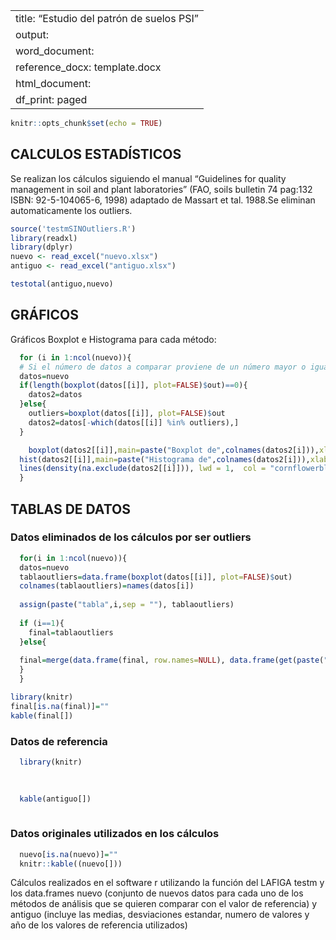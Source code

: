 
---
title: "Estudio del patrón de suelos PSI"
output:
  word_document:
    reference_docx: template.docx
  html_document:
    df_print: paged
---

```{r setup, include=FALSE}
knitr::opts_chunk$set(echo = TRUE)
```


## CALCULOS ESTADÍSTICOS

Se realizan los cálculos siguiendo el manual "Guidelines for quality management in soil and plant laboratories" (FAO, soils bulletin 74 pag:132 ISBN: 92-5-104065-6, 1998) adaptado de Massart et tal. 1988.Se eliminan automaticamente los outliers.

```{r, echo=FALSE,message=FALSE}
source('testmSINOutliers.R')
library(readxl)
library(dplyr)
nuevo <- read_excel("nuevo.xlsx")
antiguo <- read_excel("antiguo.xlsx")

testotal(antiguo,nuevo)
```

## GRÁFICOS

Gráficos Boxplot e Histograma para cada método:

```{r pressure, results='asis',echo=FALSE}


  for (i in 1:ncol(nuevo)){
  # Si el número de datos a comparar proviene de un número mayor o igual a 30 en ambos casos entonces
  datos=nuevo
  if(length(boxplot(datos[[i]], plot=FALSE)$out)==0){
    datos2=datos
  }else{
    outliers=boxplot(datos[[i]], plot=FALSE)$out
    datos2=datos[-which(datos[[i]] %in% outliers),]
  }

    boxplot(datos2[[i]],main=paste("Boxplot de",colnames(datos2[i])),xlab = colnames(datos2[i]))
  hist(datos2[[i]],main=paste("Histograma de",colnames(datos2[i])),xlab = colnames(datos2[i]),prob=TRUE)
  lines(density(na.exclude(datos2[[i]])), lwd = 1,  col = "cornflowerblue")
  }

```


## TABLAS DE DATOS

### Datos eliminados de los cálculos por ser outliers

```{r pressure2, results='asis',echo=FALSE}


  for(i in 1:ncol(nuevo)){
  datos=nuevo
  tablaoutliers=data.frame(boxplot(datos[[i]], plot=FALSE)$out)
  colnames(tablaoutliers)=names(datos[i])
  
  assign(paste("tabla",i,sep = ""), tablaoutliers)
  
  if (i==1){
    final=tablaoutliers
  }else{
  
  final=merge(data.frame(final, row.names=NULL), data.frame(get(paste("tabla",i,sep = "")), row.names=NULL), by = 0, all = TRUE)[-1]
  }
  }

library(knitr)
final[is.na(final)]=""
kable(final[])

```


### Datos de referencia



```{r tabla1, echo=FALSE,results='asis',message=FALSE}

  library(knitr)
 

  
  kable(antiguo[]) 
  
```


### Datos originales utilizados en los cálculos



```{r tabla2, echo=FALSE,results='asis',message=FALSE}
 
  
  nuevo[is.na(nuevo)]=""
  knitr::kable((nuevo[])) 
```


Cálculos realizados en el software r utilizando la función del LAFIGA testm y los data.frames nuevo (conjunto de  nuevos datos para cada uno de los métodos de análisis que se quieren comparar con el valor de referencia)  y antiguo (incluye las medias, desviaciones estandar, numero de valores y año de los valores de referencia utilizados)